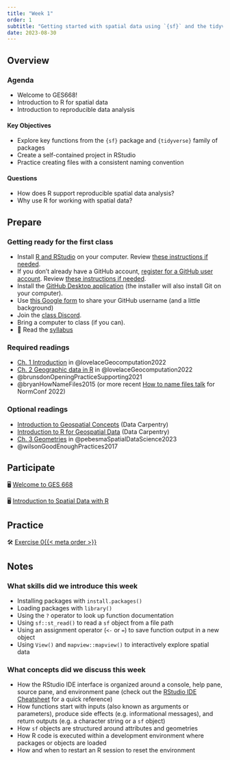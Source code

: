 ```yaml
---
title: "Week 1"
order: 1
subtitle: "Getting started with spatial data using `{sf}` and the tidyverse"
date: 2023-08-30
---
```


## Overview

### Agenda

-   Welcome to GES668!
-   Introduction to R for spatial data
-   Introduction to reproducible data analysis

::: {.callout-note appearance="minimal" icon="true"}
#### Key Objectives

-   Explore key functions from the `{sf}` package and `{tidyverse}` family of packages
-   Create a self-contained project in RStudio
-   Practice creating files with a consistent naming convention
:::

::: {.callout-tip appearance="minimal" icon="true"}
#### Questions

-   How does R support reproducible spatial data analysis?
-   Why use R for working with spatial data?
:::

## Prepare

### Getting ready for the first class

-   Install [R and RStudio](https://posit.co/download/rstudio-desktop/) on your computer. Review [these instructions if needed](https://happygitwithr.com/install-r-rstudio).
-   If you don't already have a GitHub account, [register for a GitHub user account](https://github.com/signup). Review [these instructions if needed](https://happygitwithr.com/github-acct).
-   Install the [GitHub Desktop application](https://desktop.github.com/) (the installer will also install Git on your computer).
-   Use [this Google form](https://docs.google.com/forms/d/e/1FAIpQLSf_J0u7FX3cqGCBzw_MED7hFWlpsUXYsclvAAvvRf9ve8MEmw/viewform?usp=sf_link) to share your GitHub username (and a little background)
-   Join the [class Discord](https://discord.gg/K9un5cXy).
-   Bring a computer to class (if you can).
-   📖 Read the [syllabus](/course-syllabus.html)

### Required readings

-   [Ch. 1 Introduction](https://geocompr.robinlovelace.net/intro.html) in @lovelaceGeocomputation2022
-   [Ch. 2 Geographic data in R](https://geocompr.robinlovelace.net/spatial-class.html) in @lovelaceGeocomputation2022
-   @brunsdonOpeningPracticeSupporting2021
-   @bryanHowNameFiles2015 (or more recent [How to name files talk](https://www.youtube.com/watch?v=ES1LTlnpLMk) for NormConf 2022)

### Optional readings

-   [Introduction to Geospatial Concepts](https://datacarpentry.org/organization-geospatial/index.html) (Data Carpentry)
-   [Introduction to R for Geospatial Data](https://datacarpentry.org/r-intro-geospatial/) (Data Carpentry)
-   [Ch. 3 Geometries](https://r-spatial.org/book/03-Geometries.html) in @pebesmaSpatialDataScience2023
-   @wilsonGoodEnoughPractices2017

## Participate

🖥️ [Welcome to GES 668](/slides/welcome.html)

🖥️ [Introduction to Spatial Data with R](/slides/spatial-data.html)

## Practice

🛠️️ [Exercise 0{{< meta order >}}](/exercises/exercise_0{{< meta order >}}.html)

## Notes

### What skills did we introduce this week

-   Installing packages with `install.packages()`
-   Loading packages with `library()`
-   Using the `?` operator to look up function documentation
-   Using `sf::st_read()` to read a `sf` object from a file path
-   Using an assignment operator (`<-` or `=`) to save function output in a new object
-   Using `View()` and `mapview::mapview()` to interactively explore spatial data

### What concepts did we discuss this week

-   How the RStudio IDE interface is organized around a console, help pane, source pane, and environment pane (check out the [RStudio IDE Cheatsheet](https://rstudio.github.io/cheatsheets/rstudio-ide.pdf) for a quick reference)
-   How functions start with inputs (also known as arguments or parameters), produce side effects (e.g. informational messages), and return outputs (e.g. a character string or a `sf` object)
-   How `sf` objects are structured around attributes and geometries
- How R code is executed within a development environment where packages or objects are loaded
-   How and when to restart an R session to reset the environment
